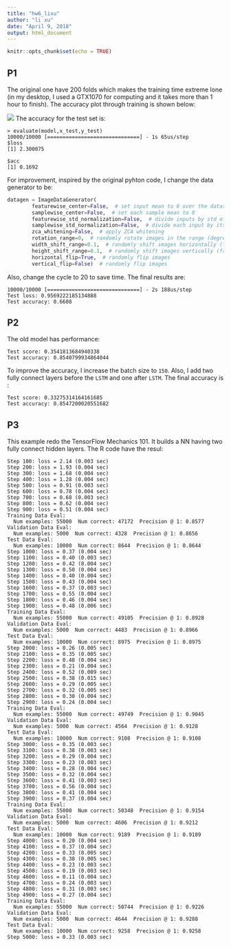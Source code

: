 ```yaml
---
title: "hw6_lixu"
author: "li xu"
date: "April 9, 2018"
output: html_document
---
```


```r
knitr::opts_chunk$set(echo = TRUE)
```

## P1
The original one have 200 folds which makes the training time extreme lone (in my desktop, I used a GTX1070 for computing and it takes more than 1 hour to finish). The accuracy plot through training is shown below:

![](cifar10_raw.png)
The accuracy for the test set is:
```
> evaluate(model,x_test,y_test)
10000/10000 [==============================] - 1s 65us/step
$loss
[1] 2.300075

$acc
[1] 0.1692
```

For improvement, inspired by the original pyhton code, I change the data generator to be:
```python
datagen = ImageDataGenerator(
        featurewise_center=False,  # set input mean to 0 over the dataset
        samplewise_center=False,  # set each sample mean to 0
        featurewise_std_normalization=False,  # divide inputs by std of the dataset
        samplewise_std_normalization=False,  # divide each input by its std
        zca_whitening=False,  # apply ZCA whitening
        rotation_range=0,  # randomly rotate images in the range (degrees, 0 to 180)
        width_shift_range=0.1,  # randomly shift images horizontally (fraction of total width)
        height_shift_range=0.1,  # randomly shift images vertically (fraction of total height)
        horizontal_flip=True,  # randomly flip images
        vertical_flip=False)  # randomly flip images
```

Also, change the cycle to 20 to save time. The final results are:
```
10000/10000 [==============================] - 2s 188us/step
Test loss: 0.9569222185134888
Test accuracy: 0.6608
```

## P2

The old model has performance:
```
Test score: 0.3541813684940338
Test accuracy: 0.8540799934864044
```
To improve the accuracy, I increase the batch size to `150`. Also, I add two 
fully connect layers before the `LSTM` and one after `LSTM`. The final accuracy is :
```
Test score: 0.33275314164161685
Test accuracy: 0.8547200020551682
```

## P3

This example redo the TensorFlow Mechanics 101. It builds a NN having two fully 
connect hidden layers. The R code have the resul:
```
Step 100: loss = 2.14 (0.003 sec)
Step 200: loss = 1.93 (0.004 sec)
Step 300: loss = 1.68 (0.004 sec)
Step 400: loss = 1.28 (0.004 sec)
Step 500: loss = 0.91 (0.003 sec)
Step 600: loss = 0.78 (0.004 sec)
Step 700: loss = 0.68 (0.003 sec)
Step 800: loss = 0.62 (0.004 sec)
Step 900: loss = 0.51 (0.004 sec)
Training Data Eval:
  Num examples: 55000  Num correct: 47172  Precision @ 1: 0.8577
Validation Data Eval:
  Num examples: 5000  Num correct: 4328  Precision @ 1: 0.8656
Test Data Eval:
  Num examples: 10000  Num correct: 8644  Precision @ 1: 0.8644
Step 1000: loss = 0.37 (0.004 sec)
Step 1100: loss = 0.40 (0.003 sec)
Step 1200: loss = 0.42 (0.004 sec)
Step 1300: loss = 0.50 (0.004 sec)
Step 1400: loss = 0.40 (0.004 sec)
Step 1500: loss = 0.43 (0.004 sec)
Step 1600: loss = 0.37 (0.003 sec)
Step 1700: loss = 0.55 (0.004 sec)
Step 1800: loss = 0.46 (0.004 sec)
Step 1900: loss = 0.48 (0.006 sec)
Training Data Eval:
  Num examples: 55000  Num correct: 49105  Precision @ 1: 0.8928
Validation Data Eval:
  Num examples: 5000  Num correct: 4483  Precision @ 1: 0.8966
Test Data Eval:
  Num examples: 10000  Num correct: 8975  Precision @ 1: 0.8975
Step 2000: loss = 0.26 (0.005 sec)
Step 2100: loss = 0.35 (0.005 sec)
Step 2200: loss = 0.48 (0.004 sec)
Step 2300: loss = 0.21 (0.004 sec)
Step 2400: loss = 0.52 (0.009 sec)
Step 2500: loss = 0.38 (0.015 sec)
Step 2600: loss = 0.29 (0.005 sec)
Step 2700: loss = 0.32 (0.005 sec)
Step 2800: loss = 0.30 (0.004 sec)
Step 2900: loss = 0.24 (0.004 sec)
Training Data Eval:
  Num examples: 55000  Num correct: 49749  Precision @ 1: 0.9045
Validation Data Eval:
  Num examples: 5000  Num correct: 4564  Precision @ 1: 0.9128
Test Data Eval:
  Num examples: 10000  Num correct: 9108  Precision @ 1: 0.9108
Step 3000: loss = 0.35 (0.003 sec)
Step 3100: loss = 0.38 (0.003 sec)
Step 3200: loss = 0.29 (0.004 sec)
Step 3300: loss = 0.23 (0.003 sec)
Step 3400: loss = 0.28 (0.004 sec)
Step 3500: loss = 0.32 (0.004 sec)
Step 3600: loss = 0.41 (0.003 sec)
Step 3700: loss = 0.56 (0.004 sec)
Step 3800: loss = 0.41 (0.004 sec)
Step 3900: loss = 0.37 (0.004 sec)
Training Data Eval:
  Num examples: 55000  Num correct: 50348  Precision @ 1: 0.9154
Validation Data Eval:
  Num examples: 5000  Num correct: 4606  Precision @ 1: 0.9212
Test Data Eval:
  Num examples: 10000  Num correct: 9189  Precision @ 1: 0.9189
Step 4000: loss = 0.20 (0.004 sec)
Step 4100: loss = 0.37 (0.004 sec)
Step 4200: loss = 0.33 (0.005 sec)
Step 4300: loss = 0.38 (0.005 sec)
Step 4400: loss = 0.23 (0.003 sec)
Step 4500: loss = 0.19 (0.003 sec)
Step 4600: loss = 0.11 (0.004 sec)
Step 4700: loss = 0.24 (0.003 sec)
Step 4800: loss = 0.31 (0.003 sec)
Step 4900: loss = 0.27 (0.004 sec)
Training Data Eval:
  Num examples: 55000  Num correct: 50744  Precision @ 1: 0.9226
Validation Data Eval:
  Num examples: 5000  Num correct: 4644  Precision @ 1: 0.9288
Test Data Eval:
  Num examples: 10000  Num correct: 9258  Precision @ 1: 0.9258
Step 5000: loss = 0.33 (0.003 sec)
```
